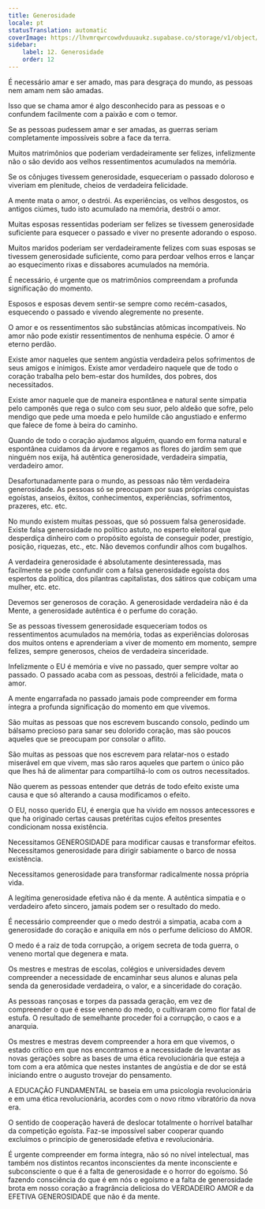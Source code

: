 ```yaml
---
title: Generosidade
locale: pt
statusTranslation: automatic
coverImage: https://lhvmrqwrcowdvduuaukz.supabase.co/storage/v1/object/public/strapi-uploads/small_cover-educacion-fundamental.webp-2d51a7828a2b1309555be27f7e2a61a0.webp
sidebar:
    label: 12. Generosidade
    order: 12
---
```

É necessário amar e ser amado, mas para desgraça do mundo, as pessoas nem amam nem são amadas.

Isso que se chama amor é algo desconhecido para as pessoas e o confundem facilmente com a paixão e com o temor.

Se as pessoas pudessem amar e ser amadas, as guerras seriam completamente impossíveis sobre a face da terra.

Muitos matrimônios que poderiam verdadeiramente ser felizes, infelizmente não o são devido aos velhos ressentimentos acumulados na memória.

Se os cônjuges tivessem generosidade, esqueceriam o passado doloroso e viveriam em plenitude, cheios de verdadeira felicidade.

A mente mata o amor, o destrói. As experiências, os velhos desgostos, os antigos ciúmes, tudo isto acumulado na memória, destrói o amor.

Muitas esposas ressentidas poderiam ser felizes se tivessem generosidade suficiente para esquecer o passado e viver no presente adorando o esposo.

Muitos maridos poderiam ser verdadeiramente felizes com suas esposas se tivessem generosidade suficiente, como para perdoar velhos erros e lançar ao esquecimento rixas e dissabores acumulados na memória.

É necessário, é urgente que os matrimônios compreendam a profunda significação do momento.

Esposos e esposas devem sentir-se sempre como recém-casados, esquecendo o passado e vivendo alegremente no presente.

O amor e os ressentimentos são substâncias atômicas incompatíveis. No amor não pode existir ressentimentos de nenhuma espécie. O amor é eterno perdão.

Existe amor naqueles que sentem angústia verdadeira pelos sofrimentos de seus amigos e inimigos. Existe amor verdadeiro naquele que de todo o coração trabalha pelo bem-estar dos humildes, dos pobres, dos necessitados.

Existe amor naquele que de maneira espontânea e natural sente simpatia pelo camponês que rega o sulco com seu suor, pelo aldeão que sofre, pelo mendigo que pede uma moeda e pelo humilde cão angustiado e enfermo que falece de fome à beira do caminho.

Quando de todo o coração ajudamos alguém, quando em forma natural e espontânea cuidamos da árvore e regamos as flores do jardim sem que ninguém nos exija, há autêntica generosidade, verdadeira simpatia, verdadeiro amor.

Desafortunadamente para o mundo, as pessoas não têm verdadeira generosidade. As pessoas só se preocupam por suas próprias conquistas egoístas, anseios, êxitos, conhecimentos, experiências, sofrimentos, prazeres, etc. etc.

No mundo existem muitas pessoas, que só possuem falsa generosidade. Existe falsa generosidade no político astuto, no esperto eleitoral que desperdiça dinheiro com o propósito egoísta de conseguir poder, prestígio, posição, riquezas, etc., etc. Não devemos confundir alhos com bugalhos.

A verdadeira generosidade é absolutamente desinteressada, mas facilmente se pode confundir com a falsa generosidade egoísta dos espertos da política, dos pilantras capitalistas, dos sátiros que cobiçam uma mulher, etc. etc.

Devemos ser generosos de coração. A generosidade verdadeira não é da Mente, a generosidade autêntica é o perfume do coração.

Se as pessoas tivessem generosidade esqueceriam todos os ressentimentos acumulados na memória, todas as experiências dolorosas dos muitos ontens e aprenderiam a viver de momento em momento, sempre felizes, sempre generosos, cheios de verdadeira sinceridade.

Infelizmente o EU é memória e vive no passado, quer sempre voltar ao passado. O passado acaba com as pessoas, destrói a felicidade, mata o amor.

A mente engarrafada no passado jamais pode compreender em forma íntegra a profunda significação do momento em que vivemos.

São muitas as pessoas que nos escrevem buscando consolo, pedindo um bálsamo precioso para sanar seu dolorido coração, mas são poucos aqueles que se preocupam por consolar o aflito.

São muitas as pessoas que nos escrevem para relatar-nos o estado miserável em que vivem, mas são raros aqueles que partem o único pão que lhes há de alimentar para compartilhá-lo com os outros necessitados.

Não querem as pessoas entender que detrás de todo efeito existe uma causa e que só alterando a causa modificamos o efeito.

O EU, nosso querido EU, é energia que ha vivido em nossos antecessores e que ha originado certas causas pretéritas cujos efeitos presentes condicionam nossa existência.

Necessitamos GENEROSIDADE para modificar causas e transformar efeitos. Necessitamos generosidade para dirigir sabiamente o barco de nossa existência.

Necessitamos generosidade para transformar radicalmente nossa própria vida.

A legítima generosidade efetiva não é da mente. A autêntica simpatia e o verdadeiro afeto sincero, jamais podem ser o resultado do medo.

É necessário compreender que o medo destrói a simpatia, acaba com a generosidade do coração e aniquila em nós o perfume delicioso do AMOR.

O medo é a raiz de toda corrupção, a origem secreta de toda guerra, o veneno mortal que degenera e mata.

Os mestres e mestras de escolas, colégios e universidades devem compreender a necessidade de encaminhar seus alunos e alunas pela senda da generosidade verdadeira, o valor, e a sinceridade do coração.

As pessoas rançosas e torpes da passada geração, em vez de compreender o que é esse veneno do medo, o cultivaram como flor fatal de estufa. O resultado de semelhante proceder foi a corrupção, o caos e a anarquia.

Os mestres e mestras devem compreender a hora em que vivemos, o estado crítico em que nos encontramos e a necessidade de levantar as novas gerações sobre as bases de uma ética revolucionária que esteja a tom com a era atômica que nestes instantes de angústia e de dor se está iniciando entre o augusto trovejar do pensamento.

A EDUCAÇÃO FUNDAMENTAL se baseia em uma psicologia revolucionária e em uma ética revolucionária, acordes com o novo ritmo vibratório da nova era.

O sentido de cooperação haverá de deslocar totalmente o horrível batalhar da competição egoísta. Faz-se impossível saber cooperar quando excluímos o princípio de generosidade efetiva e revolucionária.

É urgente compreender em forma íntegra, não só no nível intelectual, mas também nos distintos recantos inconscientes da mente inconsciente e subconsciente o que é a falta de generosidade e o horror do egoísmo. Só fazendo consciência do que é em nós o egoísmo e a falta de generosidade brota em nosso coração a fragrância deliciosa do VERDADEIRO AMOR e da EFETIVA GENEROSIDADE que não é da mente.

